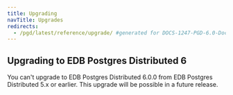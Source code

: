 ```yaml
---
title: Upgrading
navTitle: Upgrades
redirects:
  - /pgd/latest/reference/upgrade/ #generated for DOCS-1247-PGD-6.0-Docs
---
```


## Upgrading to EDB Postgres Distributed 6

You can't upgrade to EDB Postgres Distributed 6.0.0 from EDB Postgres Distributed 5.x or earlier. This upgrade will be possible in a future release.

